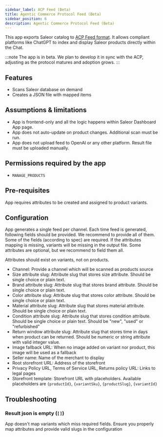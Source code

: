 ```yaml
---
sidebar_label: ACP Feed (Beta)
title: Agentic Commerce Protocol Feed (Beta)
sidebar_position: 6
description: Agentic Commerce Protocol Feed (Beta)
---
```



<AppMetadata
minSaleorVersion="3.21"
/>

This app exports Saleor catalog to [ACP Feed format](https://developers.openai.com/commerce/specs/feed). It allows
compliant platforms like ChatGPT to index and display Saleor products directly within the Chat.

:::note
The app is in beta. We plan to develop it in sync with the ACP, adjusting as the protocol matures and adoption grows.
:::

## Features

- Scans Saleor database on demand
- Creates a JSON file with mapped items

## Assumptions & limitations

- App is frontend-only and all the logic happens within Saleor Dashboard App page.
- App does not auto-update on product changes. Additional scan must be run.
- App does not upload feed to OpenAI or any other platform. Result file must be uploaded manually.

## Permissions required by the app

- `MANAGE_PRODUCTS`

## Pre-requisites

App requires attributes to be created and assigned to product variants.

## Configuration

App generates a single feed per channel. Each time feed is generated, following fields should be provided. We recommend
to provide all of them.
Some of the fields (according to spec) are required. If the attributes mapping is missing, variants will be missing in
the output file. Some attributes are optional,
but we recommend to field them all.

Attributes should exist on variants, not on products.

- Channel: Provide a channel which will be scanned as products source
- Size attribute slug: Attribute slug that stores size attribute. Should be single choice or plain text.
- Brand attribute slug: Attribute slug that stores brand attribute. Should be single choice or plain text.
- Color attribute slug: Attribute slug that stores color attribute. Should be single choice or plain text.
- Material attribute slug: Attribute slug that stores material attribute. Should be single choice or plain text.
- Condition attribute slug: Attribute slug that stores condition attribute. Should be single choice or plain text.
  Should be "new", "used" or "refurbished"
- Return window attribute slug: Attribute slug that stores time in days when product can be returned. Should be numeric
  or string attribute with valid integer value.
- Image fallback URL: When no image added on variant nor product, this image will be used as a fallback
- Seller name: Name of the merchant to display
- Root storefront URL: Address of the storefront
- Privacy Policy URL, Terms of Service URL, Returns policy URL: Links to legal pages
- Storefront template: Storefront URL with placeholders. Available placeholders are `{productId}`, `{variantSku}`,
  `{productSlug}`, `{variantId}`

## Troubleshooting

### Result json is empty (`[]`)

App doesn't map variants which miss required fields. Ensure you properly map attributes and provide valid slugs in the
configuration